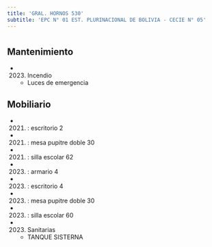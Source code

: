```yaml
---
title: 'GRAL. HORNOS 530'
subtitle: 'EPC N° 01 EST. PLURINACIONAL DE BOLIVIA - CECIE N° 05'
---
```


#


## Mantenimiento

*  (2023) Incendio 
    + Luces de emergencia


## Mobiliario

*  (2021) : escritorio 2 

*  (2021) : mesa pupitre doble 30 

*  (2021) : silla escolar 62 

*  (2023) : armario 4 

*  (2023) : escritorio 4 

*  (2023) : mesa pupitre doble 30 

*  (2023) : silla escolar 60 




*  (2023) Sanitarias 
    + TANQUE SISTERNA



